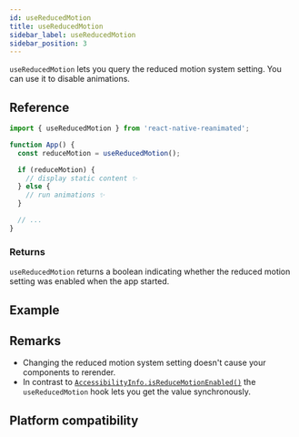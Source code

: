 ```yaml
---
id: useReducedMotion
title: useReducedMotion
sidebar_label: useReducedMotion
sidebar_position: 3
---
```


`useReducedMotion` lets you query the reduced motion system setting. You can use it to disable animations.

## Reference

```javascript
import { useReducedMotion } from 'react-native-reanimated';

function App() {
  const reduceMotion = useReducedMotion();

  if (reduceMotion) {
    // display static content ✨
  } else {
    // run animations ✨
  }

  // ...
}
```

### Returns

`useReducedMotion` returns a boolean indicating whether the reduced motion setting was enabled when the app started.

## Example


<InteractiveExample src={UseReducedMotionSrc} component={UseReducedMotion} />

## Remarks

- Changing the reduced motion system setting doesn't cause your components to rerender.
- In contrast to [`AccessibilityInfo.isReduceMotionEnabled()`](https://reactnative.dev/docs/accessibilityinfo#isreducemotionenabled) the `useReducedMotion` hook lets you get the value synchronously.

## Platform compatibility

<PlatformCompatibility android ios web />
